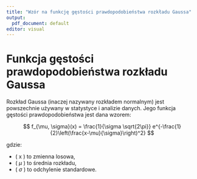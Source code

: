 ```yaml
---
title: "Wzór na funkcję gęstości prawdopodobieństwa rozkładu Gaussa"
output:
  pdf_document: default
editor: visual
---
```


# Funkcja gęstości prawdopodobieństwa rozkładu Gaussa

Rozkład Gaussa (inaczej nazywany rozkładem normalnym) jest powszechnie używany w statystyce i analizie danych. Jego funkcja gęstości prawdopodobieństwa jest dana wzorem:

$$
f_{\mu, \sigma}(x) = \frac{1}{\sigma \sqrt{2\pi}} e^{-\frac{1}{2}\left(\frac{x-\mu}{\sigma}\right)^2}
$$

gdzie:

- \( x \) to zmienna losowa,  
- \( $\mu$ ) to średnia rozkładu,  
- \( $\sigma$ ) to odchylenie standardowe.  
